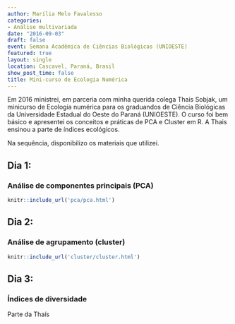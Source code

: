 ```yaml
---
author: Marília Melo Favalesso
categories:
- Análise multivariada
date: "2016-09-03"
draft: false
event: Semana Acadêmica de Ciências Biológicas (UNIOESTE)
featured: true
layout: single
location: Cascavel, Paraná, Brasil
show_post_time: false
title: Mini-curso de Ecologia Numérica
---
```



Em 2016 ministrei, em parceria com minha querida colega Thais Sobjak, um minicurso de Ecologia numérica para os graduandos de Ciência Biológicas da Universidade Estadual do Oeste do Paraná (UNIOESTE). O curso foi bem básico e apresentei os conceitos e práticas de PCA e Cluster em R. A Thais ensinou a parte de índices ecológicos. 

Na sequência, disponibilizo os materiais que utilizei. 

## Dia 1: 

### Análise de componentes principais (PCA)

```r
knitr::include_url('pca/pca.html')
```

## Dia 2: 

### Análise de agrupamento (cluster)

```r
knitr::include_url('cluster/cluster.html')
```

## Dia 3: 

### Índices de diversidade 

Parte da Thaís
